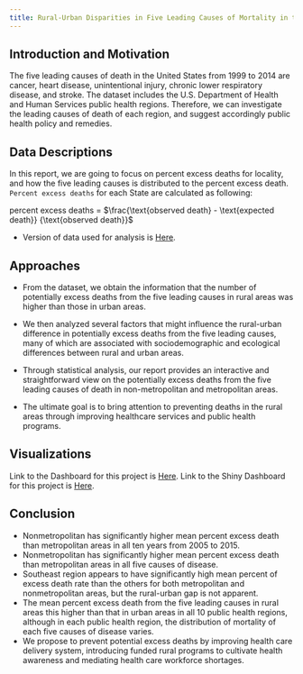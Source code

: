 ```yaml
---
title: Rural-Urban Disparities in Five Leading Causes of Mortality in the United States
---
```

## Introduction and Motivation
The five leading causes of death in the United States from 1999 to 2014 are cancer, heart disease, unintentional injury, chronic lower respiratory disease, and stroke. The dataset includes the U.S. Department of Health and Human Services public health regions. Therefore, we can investigate the leading causes of death of each region, and suggest accordingly public health policy and remedies.  


## Data Descriptions
In this report, we are going to focus on percent excess deaths for locality, and how the five leading causes is distributed to the percent excess death. `Percent excess deaths` for each State are calculated as following: 

percent excess deaths = $\frac{\text{observed death} - \text{expected death}} {\text{observed death}}$
 
* Version of data used for analysis is [Here](https://data.cdc.gov/api/views/vdpk-qzpr/rows.csv?accessType=DOWNLOAD).\

## Approaches
* From the dataset, we obtain the information that the number of potentially excess deaths from the five leading causes in rural areas was higher than those in urban areas. 

* We then analyzed several factors that might influence the rural-urban difference in potentially excess deaths from the five leading causes, many of which are associated with sociodemographic and ecological differences between rural and urban areas. 

* Through statistical analysis, our report provides an interactive and straightforward view on the potentially excess deaths from the five leading causes of death in non-metropolitan and metropolitan areas. 

* The ultimate goal is to bring attention to preventing deaths in the rural areas through improving healthcare services and public health programs.

## Visualizations
Link to the Dashboard for this project is [Here]().
Link to the Shiny Dashboard for this project is [Here](https://fionalav.shinyapps.io/Final_prject_shiny/).

## Conclusion
* Nonmetropolitan has significantly higher mean percent excess death than metropolitan areas in all ten years from 2005 to 2015. 
* Nonmetropolitan has significantly higher mean percent excess death than metropolitan areas in all five causes of disease. 
* Southeast region appears to have significantly high mean percent of excess death rate than the others for both metropolitan and nonmetropolitan areas, but the rural-urban gap is not apparent.
* The mean percent excess death from the five leading causes in rural areas this higher than that in urban areas in all 10 public health regions, although in each public health region, the distribution of mortality of each five causes of disease varies.
* We propose to prevent potential excess deaths by improving health care delivery system, introducing funded rural programs to cultivate health awareness and mediating health care workforce shortages. 




